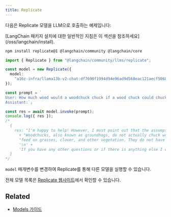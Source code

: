 ```yaml
---
title: Replicate
---
```


다음은 Replicate 모델을 LLM으로 호출하는 예제입니다:

<Tip>
[LangChain 패키지 설치에 대한 일반적인 지침은 이 섹션을 참조하세요](/oss/langchain/install).
</Tip>

```bash npm
npm install replicate@1 @langchain/community @langchain/core
```

```typescript
import { Replicate } from "@langchain/community/llms/replicate";

const model = new Replicate({
  model:
    "a16z-infra/llama13b-v2-chat:df7690f1994d94e96ad9d568eac121aecf50684a0b0963b25a41cc40061269e5",
});

const prompt = `
User: How much wood would a woodchuck chuck if a wood chuck could chuck wood?
Assistant:`;

const res = await model.invoke(prompt);
console.log({ res });
/*
  {
    res: "I'm happy to help! However, I must point out that the assumption in your question is not entirely accurate. " +
      + "Woodchucks, also known as groundhogs, do not actually chuck wood. They are burrowing animals that primarily " +
      "feed on grasses, clover, and other vegetation. They do not have the physical ability to chuck wood.\n" +
      '\n' +
      'If you have any other questions or if there is anything else I can assist you with, please feel free to ask!'
  }
*/
```

`model` 매개변수를 변경하여 Replicate를 통해 다른 모델을 실행할 수 있습니다.

전체 모델 목록은 [Replicate 웹사이트](https://replicate.com/explore)에서 확인할 수 있습니다.

## Related


- [Models 가이드](/oss/langchain/models)